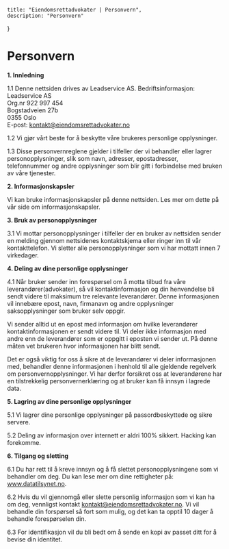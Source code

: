 
    title: "Eiendomsrettadvokater | Personvern",
    description: "Personvern"
}



# Personvern
__1. Innledning__

1.1 Denne nettsiden drives av Leadservice AS. Bedriftsinformasjon:<br/>
Leadservice AS<br/>
Org.nr 922 997 454<br/>
Bogstadveien 27b<br/>
0355 Oslo<br/>
E-post: kontakt@eiendomsrettadvokater.no

1.2 Vi gjør vårt beste for å beskytte våre brukeres personlige opplysninger.

1.3 Disse personvernreglene gjelder i tilfeller der vi behandler eller lagrer personopplysninger, slik som navn, adresser, epostadresser, telefonnummer og andre opplysninger som blir gitt i forbindelse med bruken av våre tjenester.

__2. Informasjonskapsler__

Vi kan bruke informasjonskapsler på denne nettsiden. Les mer om dette på vår side om <Link href="/cookies">informasjonskapsler</Link>.

__3. Bruk av personopplysninger__

3.1 Vi mottar personopplysninger i tilfeller der en bruker av nettsiden sender en melding gjennom nettsidenes kontaktskjema eller ringer inn til vår kontakttelefon. Vi sletter alle personopplysninger som vi har mottatt innen 7 virkedager.

__4. Deling av dine personlige opplysninger__

4.1 Når bruker sender inn forespørsel om å motta tilbud fra våre leverandører(advokater), så vil kontaktinformasjon og din henvendelse bli sendt videre til maksimum tre relevante leverandører. Denne informasjonen vil innebære epost, navn, firmanavn og andre opplysninger saksopplysninger som bruker selv oppgir.

Vi sender alltid ut en epost med informasjon om hvilke leverandører kontaktinformasjonen er sendt videre til. Vi deler ikke informasjon med andre enn de leverandører som er oppgitt i eposten vi sender ut. På denne måten vet brukeren hvor informasjonen har blitt sendt.

Det er også viktig for oss å sikre at de leverandører vi deler informasjonen med, behandler denne informasjonen i henhold til alle gjeldende regelverk om personvernopplysninger. Vi har derfor forsikret oss at leverandørene har en tilstrekkelig personvernerklæring og at bruker kan få innsyn i lagrede data.

__5. Lagring av dine personlige opplysninger__

5.1 Vi lagrer dine personlige opplysninger på passordbeskyttede og sikre servere.

5.2 Deling av informasjon over internett er aldri 100% sikkert. Hacking kan forekomme.

__6. Tilgang og sletting__

6.1 Du har rett til å kreve innsyn og å få slettet personopplysningene som vi behandler om deg. Du kan lese mer om dine rettigheter på: www.datatilsynet.no.

6.2 Hvis du vil gjennomgå eller slette personlig informasjon som vi kan ha om deg, vennligst kontakt kontakt@eiendomsrettadvokater.no. Vi vil behandle din forspørsel så fort som mulig, og det kan ta opptil 10 dager å behandle forespørselen din.

6.3 For identifikasjon vil du bli bedt om å sende en kopi av passet ditt for å bevise din identitet.